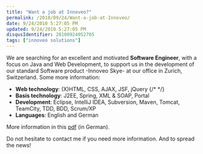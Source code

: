 ```yaml
---
title: "Want a job at Innoveo?"
permalink: /2010/09/24/Want-a-job-at-Innoveo/
date: 9/24/2010 5:27:05 PM
updated: 9/24/2010 5:27:05 PM
disqusIdentifier: 20100924052705
tags: ["innoveo solutions"]
---
```

We are searching for an excellent and motivated **Software Engineer**, with a focus on Java and Web Development, to support us in the development of our standard Software product -Innoveo Skye- at our office in Zurich, Switzerland. Some more information:

*   **Web technology**: (X)HTML, CSS, AJAX, JSF, jQuery 
{/* <!-- more --> */}
*   **Basis technology**: J2EE, Spring, XML & SOAP, Portal 
*   **Development**: Eclipse, IntelliJ IDEA, Subversion, Maven, Tomcat, TeamCity, TDD, BDD, Scrum/XP 
*   **Languages**: English and German  

More information in this [pdf](http://didierbeck.com/net/pdf/2010_09_Innoveo_Java_Web_Developer.pdf) (in German).

Do not hesitate to contact me if you need more information. And to spread the news!
